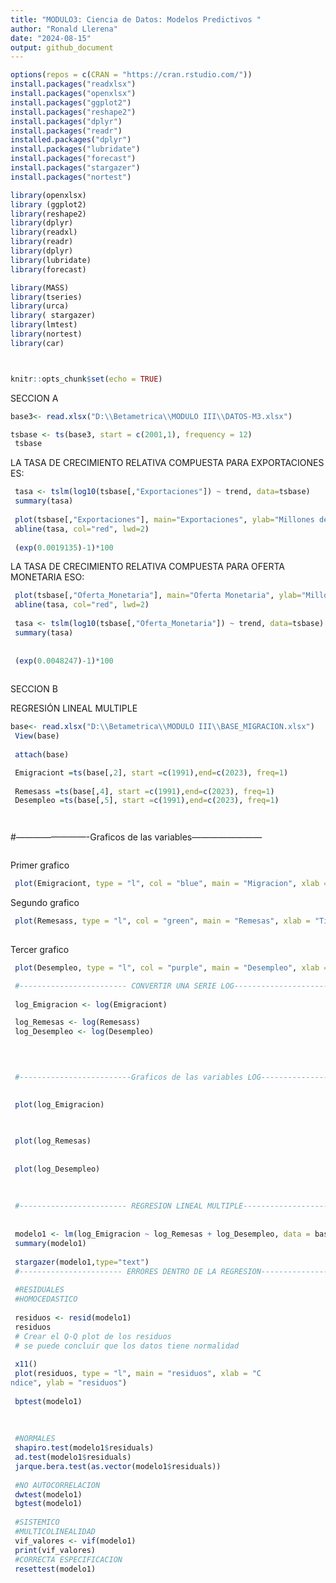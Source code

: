 ---
title: "MODULO3: Ciencia de Datos: Modelos Predictivos "
author: "Ronald Llerena"
date: "2024-08-15"
output: github_document
---

```{r setup, include=FALSE}
options(repos = c(CRAN = "https://cran.rstudio.com/"))
install.packages("readxlsx")
install.packages("openxlsx")
install.packages("ggplot2")
install.packages("reshape2")
install.packages("dplyr")
install.packages("readr")
installed.packages("dplyr")
install.packages("lubridate")
install.packages("forecast")
install.packages("stargazer")
install.packages("nortest")

library(openxlsx)
library (ggplot2)
library(reshape2)
library(dplyr)
library(readxl)
library(readr)
library(dplyr)
library(lubridate)
library(forecast)

library(MASS)
library(tseries)
library(urca)
library( stargazer)
library(lmtest)
library(nortest)
library(car)



knitr::opts_chunk$set(echo = TRUE)
```


SECCION A
```{r}
base3<- read.xlsx("D:\\Betametrica\\MODULO III\\DATOS-M3.xlsx")

tsbase <- ts(base3, start = c(2001,1), frequency = 12)
 tsbase
```

LA TASA DE CRECIMIENTO RELATIVA COMPUESTA
PARA  EXPORTACIONES ES: 


```{r}

 tasa <- tslm(log10(tsbase[,"Exportaciones"]) ~ trend, data=tsbase)
 summary(tasa)
 
 plot(tsbase[,"Exportaciones"], main="Exportaciones", ylab="Millones de USD", xlab="Tiempo")
 abline(tasa, col="red", lwd=2)
 
 (exp(0.0019135)-1)*100
```


LA TASA DE CRECIMIENTO RELATIVA COMPUESTA 
PARA OFERTA MONETARIA ESO:

```{r}
 plot(tsbase[,"Oferta_Monetaria"], main="Oferta Monetaria", ylab="Millones de USD", xlab="Tiempo")
 abline(tasa, col="red", lwd=2)
 
 tasa <- tslm(log10(tsbase[,"Oferta_Monetaria"]) ~ trend, data=tsbase)
 summary(tasa)
 
 
 (exp(0.0048247)-1)*100
 
```



SECCION B

REGRESIÓN LINEAL MULTIPLE





```{r}
base<- read.xlsx("D:\\Betametrica\\MODULO III\\BASE_MIGRACION.xlsx")
 View(base)
 
 attach(base)

 Emigraciont =ts(base[,2], start =c(1991),end=c(2023), freq=1)
 
 Remesass =ts(base[,4], start =c(1991),end=c(2023), freq=1)
 Desempleo =ts(base[,5], start =c(1991),end=c(2023), freq=1)




```

 #-------------------------Graficos de las variables------------------------

 
```{r}

```
 Primer grafico

```{r}
 plot(Emigraciont, type = "l", col = "blue", main = "Migracion", xlab = "Tiempo", ylab = "Migracion")
```

Segundo grafico

```{r}
 plot(Remesass, type = "l", col = "green", main = "Remesas", xlab = "Tiempo", ylab = "Remesas")
 
```


Tercer grafico
```{r}
 plot(Desempleo, type = "l", col = "purple", main = "Desempleo", xlab = "Tiempo", ylab = "Desempleo")
```


```{r}
 
 #------------------------ CONVERTIR UNA SERIE LOG------------------------
 
 log_Emigracion <- log(Emigraciont)  

 log_Remesas <- log(Remesass)  
 log_Desempleo <- log(Desempleo)  

 

 
 #-------------------------Graficos de las variables LOG------------------------
 

 plot(log_Emigracion)
 
 

 plot(log_Remesas)
 
 
 plot(log_Desempleo)
 
 
 
 #------------------------ REGRESION LINEAL MULTIPLE------------------------
 
 
 modelo1 <- lm(log_Emigracion ~ log_Remesas + log_Desempleo, data = base)
 summary(modelo1)
 
 stargazer(modelo1,type="text")
 #----------------------- ERRORES DENTRO DE LA REGRESION------------------------
 
 #RESIDUALES
 #HOMOCEDASTICO
 
 residuos <- resid(modelo1)
 residuos
 # Crear el Q-Q plot de los residuos
 # se puede concluir que los datos tiene normalidad
 
 x11()
 plot(residuos, type = "l", main = "residuos", xlab = "C
ndice", ylab = "residuos")
 
 bptest(modelo1)
 
 
 
 #NORMALES
 shapiro.test(modelo1$residuals)
 ad.test(modelo1$residuals)
 jarque.bera.test(as.vector(modelo1$residuals))
 
 #NO AUTOCORRELACION
 dwtest(modelo1)
 bgtest(modelo1)
 
 #SISTEMICO
 #MULTICOLINEALIDAD
 vif_valores <- vif(modelo1)
 print(vif_valores)
 #CORRECTA ESPECIFICACION
 resettest(modelo1)
 


```


























